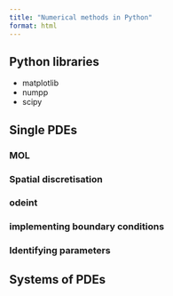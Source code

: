```yaml
---
title: "Numerical methods in Python"
format: html
---
```


## Python libraries
* matplotlib
* numpp
* scipy

## Single PDEs

### MOL

### Spatial discretisation

### odeint

### implementing boundary conditions

### Identifying parameters

## Systems of PDEs
